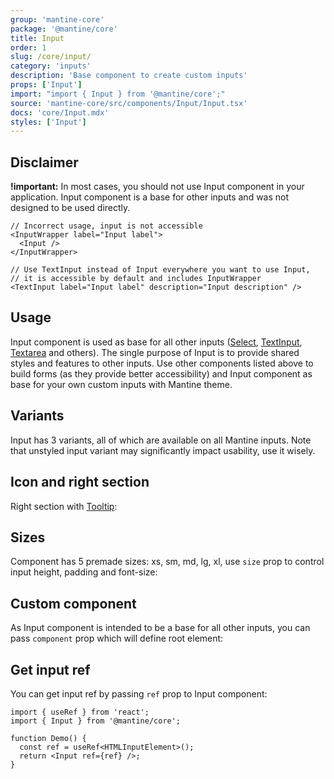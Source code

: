 ```yaml
---
group: 'mantine-core'
package: '@mantine/core'
title: Input
order: 1
slug: /core/input/
category: 'inputs'
description: 'Base component to create custom inputs'
props: ['Input']
import: "import { Input } from '@mantine/core';"
source: 'mantine-core/src/components/Input/Input.tsx'
docs: 'core/Input.mdx'
styles: ['Input']
---
```



## Disclaimer

**!important:** In most cases, you should not use Input component in your application.
Input component is a base for other inputs and was not designed to be used directly.

```tsx
// Incorrect usage, input is not accessible
<InputWrapper label="Input label">
  <Input />
</InputWrapper>

// Use TextInput instead of Input everywhere you want to use Input,
// it is accessible by default and includes InputWrapper
<TextInput label="Input label" description="Input description" />
```

## Usage

Input component is used as base for all other inputs ([Select](/core/select/), [TextInput](/core/text-input/), [Textarea](/core/textarea/) and others).
The single purpose of Input is to provide shared styles and features to other inputs.
Use other components listed above to build forms (as they provide better accessibility)
and Input component as base for your own custom inputs with Mantine theme.

<Demo data={InputDemos.configurator} />

## Variants

Input has 3 variants, all of which are available on all Mantine inputs.
Note that unstyled input variant may significantly impact usability, use it wisely.

<Demo data={InputDemos.variants} />

## Icon and right section

<Demo data={InputDemos.icon} />

Right section with [Tooltip](/core/tooltip/):

<Demo data={InputDemos.tooltip} />

## Sizes

Component has 5 premade sizes: xs, sm, md, lg, xl, use `size` prop to control input height, padding and font-size:

<Demo data={InputDemos.sizes} />

## Custom component

As Input component is intended to be a base for all other inputs,
you can pass `component` prop which will define root element:

<Demo data={InputDemos.component} />

## Get input ref

You can get input ref by passing `ref` prop to Input component:

```tsx
import { useRef } from 'react';
import { Input } from '@mantine/core';

function Demo() {
  const ref = useRef<HTMLInputElement>();
  return <Input ref={ref} />;
}
```
